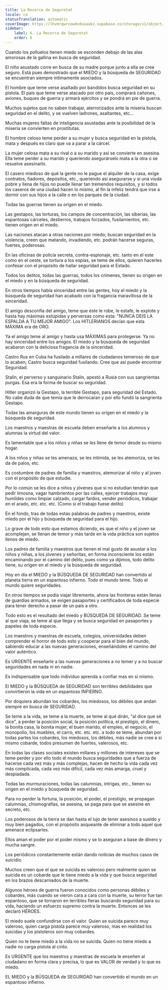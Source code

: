 ```yaml
---
title: La Recerca de Seguretat
locale: ca
statusTranslation: automatic
coverImage: https://lhvmrqwrcowdvduuaukz.supabase.co/storage/v1/object/public/strapi-uploads/small_cover-educacion-fundamental.webp-2d51a7828a2b1309555be27f7e2a61a0.webp
sidebar:
    label: 6. La Recerca de Seguretat
    order: 6
---
```

Cuando los polluelos tienen miedo se esconden debajo de las alas amorosas de la gallina en busca de seguridad.

El niño asustado corre en busca de su madre porque junto a ella se cree seguro.
Está pues demostrado que el MIEDO y la búsqueda de SEGURIDAD se encuentran siempre íntimamente asociados.

El hombre que teme verse asaltado por bandidos busca seguridad en su pistola.
El país que teme verse atacado por otro país, comprará cañones, aviones, buques de guerra y armará ejércitos y se pondrá en pie de guerra.

Muchos sujetos que no saben trabajar, aterrorizados ante la miseria buscan seguridad en el delito, y se vuelven ladrones, asaltantes, etc...

Muchas mujeres faltas de inteligencia asustadas ante la posibilidad de la miseria se convierten en prostitutas.

El hombre celoso teme perder a su mujer y busca seguridad en la pistola, mata y después es claro que va a parar a la cárcel.

La mujer celosa mata a su rival o a su marido y así se convierte en asesina.
Ella teme perder a su marido y queriendo asegurárselo mata a la otra o se resuelve asesinarlo.

El casero miedoso de qué la gente no le pague el alquiler de la casa, exige contratos, fiadores, depósitos, etc., queriendo así asegurarse y si una viuda pobre y llena de hijos no puede llenar tan tremendos requisitos, y si todos los caseros de una ciudad hacen lo mismo, al fin la infeliz tendrá que irse a dormir con sus hijos a la calle o en los parques de la ciudad.

Todas las guerras tienen su origen en el miedo.

Las gestapos, las torturas, los campos de concentración, las siberias, las espantosas cárceles, destierros, trabajos forzados, fusilamientos, etc. tienen origen en el miedo.

Las naciones atacan a otras naciones por miedo; buscan seguridad en la violencia, creen que matando, invadiendo, etc. podrán hacerse seguras, fuertes, poderosas.

En las oficinas de policía secreta, contra-espionaje, etc. tanto en el este como en el oeste, se tortura a los espías, se teme de ellos, quieren hacerles confesar con el propósito de hallar seguridad para el Estado.

Todos los delitos, todas las guerras, todos los crímenes, tienen su origen en el miedo y en la búsqueda de seguridad.

En otros tiempos había sinceridad entre las gentes, hoy el miedo y la búsqueda de seguridad han acabado con la fragancia maravillosa de la sinceridad.

El amigo desconfía del amigo, teme que éste le robe, le estafe, le explote y hasta hay máximas estúpidas y perversas como esta: "NUNCA DEIS LA ESPALDA A TU MEJOR AMIGO". Los HITLERIANOS decían que esta MÁXIMA era de ORO.

Ya el amigo teme al amigo y hasta usa MÁXIMAS para protegerse. Ya no hay sinceridad entre los amigos. El miedo y la búsqueda de seguridad acabaron con la deliciosa fragancia de la sinceridad.

Castro Rus en Cuba ha fusilado a millares de ciudadanos temeroso de que lo acaben; Castro busca seguridad fusilando. Cree que así puede encontrar Seguridad.

Stalin, el perverso y sanguinario Stalin, apestó a Rusia con sus sangrientas purgas. Esa era la forma de buscar su seguridad.

Hitler organizó la Gestapo, la terrible Gestapo, para seguridad del Estado. No cabe duda de que temía que le derrocaran y por ello fundó la sangrienta Gestapo.

Todas las amarguras de este mundo tienen su origen en el miedo y la búsqueda de seguridad.

Los maestros y maestras de escuela deben enseñarle a los alumnos y alumnas la virtud del valor.

Es lamentable que a los niños y niñas se les llene de temor desde su mismo hogar.

A los niños y niñas se les amenaza, se les intimida, se les atemoriza, se les da de palos, etc.

Es costumbre de padres de familia y maestros, atemorizar al niño y al joven con el propósito de que estudie.

Por lo común se les dice a niños y jóvenes que si no estudian tendrán que pedir limosna, vagar hambrientos por las calles, ejercer trabajos muy humildes como limpiar calzado, cargar fardos, vender periódicos, trabajar en el arado, etc. etc. etc. (Como si el trabajo fuese delito)

En el fondo, tras de todas estas palabras de padres y maestros, existe miedo por el hijo y búsqueda de seguridad para el hijo.

Lo grave de todo esto que estamos diciendo, es que el niño y el joven se acomplejan, se llenan de temor y más tarde en la vida práctica son sujetos llenos de miedo.

Los padres de familia y maestros que tienen el mal gusto de asustar a los niños y niñas, a los jóvenes y señoritas, en forma inconsciente los están encaminando por el camino del delito, pues como ya dijimos, todo delito tiene, su origen en el miedo y la búsqueda de seguridad.

Hoy en día el MIEDO y la BÚSQUEDA DE SEGURIDAD han convertido al planeta tierra en un espantoso infierno. Todo el mundo teme. Todo el mundo quiere seguridades.

En otros tiempos se podía viajar libremente, ahora las fronteras están llenas de guardias armados, se exigen pasaportes y certificados de toda especie para tener derecho a pasar de un país a otro.

Todo esto es el resultado del miedo y BÚSQUEDA DE SEGURIDAD. Se teme al que viaja, se teme al que llega y se busca seguridad en pasaportes y papeles de toda especie.

Los maestros y maestras de escuela, colegios, universidades deben comprender el horror de todo esto y cooperar para el bien del mundo, sabiendo educar a las nuevas generaciones, enseñándoles el camino del valor auténtico.

Es URGENTE enseñarle a las nuevas generaciones a no temer y a no buscar seguridades en nada ni en nadie.

Es indispensable que todo individuo aprenda a confiar mas en sí mismo.

El MIEDO y la BÚSQUEDA de SEGURIDAD son terribles debilidades que convirtieron la vida en un espantoso INFIERNO.

Por doquiera abundan los cobardes, los miedosos, los débiles que andan siempre en busca de SEGURIDAD.

Se teme a la vida, se teme a la muerte, se teme al qué dirán, "al dice que sé dice", a perder la posición social, la posición política, el prestigio, el dinero, la bonita casa, la bonita mujer, el buen marido, el empleo, el negocio, el monopolio, los muebles, el carro, etc. etc. etc. a todo se teme, abundan por todas partes los cobardes, los miedosos, los débiles, más nadie se cree a sí mismo cobarde, todos presumen de fuertes, valerosos, etc.

En todas las clases sociales existen millares y millones de intereses que se teme perder y por ello todo él mundo busca seguridades que a fuerza de hacerse cada vez más y más complejas, hacen de hecho la vida cada vez más complicada, cada vez más difícil, cada vez más amarga, cruel y despiadada.

Todas las murmuraciones, todas las calumnias, intrigas, etc., tienen su origen en el miedo y búsqueda de seguridad.

Para no perder la fortuna, la posición, el poder, el prestigio, se propagan calumnias, chismografías, se asesina, se paga para que se asesine en secreto, etc.

Los poderosos de la tierra se dan hasta el lujo de tener asesinos a sueldo y muy bien pagados, con el propósito asqueante de eliminar a todo aquel que amenace eclipsarles.

Ellos aman el poder por el poder mismo y se lo aseguran a base de dinero y mucha sangre.

Los periódicos constantemente están dando noticias de muchos casos de suicidio.

Muchos creen que el que se suicida es valeroso pero realmente quien se suicida es un cobarde que le tiene miedo a la vida y que busca seguridad en los brazos descarnados de la muerte.

Algunos héroes de guerra fueron conocidos como personas débiles y cobardes, más cuando se vieron cara a cara con la muerte, su terror fue tan espantoso, que se tornaron en terribles fieras buscando seguridad para su vida, haciendo un esfuerzo supremo contra la muerte. Entonces se les declaró HÉROES.

El miedo suele confundirse con el valor. Quien se suicida parece muy valeroso, quien carga pistola parece muy valeroso, mas en realidad los suicidas y los pistoleros son muy cobardes.

Quien no le tiene miedo a la vida no se suicida. Quien no tiene miedo a nadie no carga pistola al cinto.

Es URGENTE que los maestros y maestras de escuela le enseñen al ciudadano en forma clara y precisa, lo que es VALOR de verdad y lo que es miedo.

EL MIEDO y la BÚSQUEDA de SEGURIDAD han convertido el mundo en un espantoso infierno.
